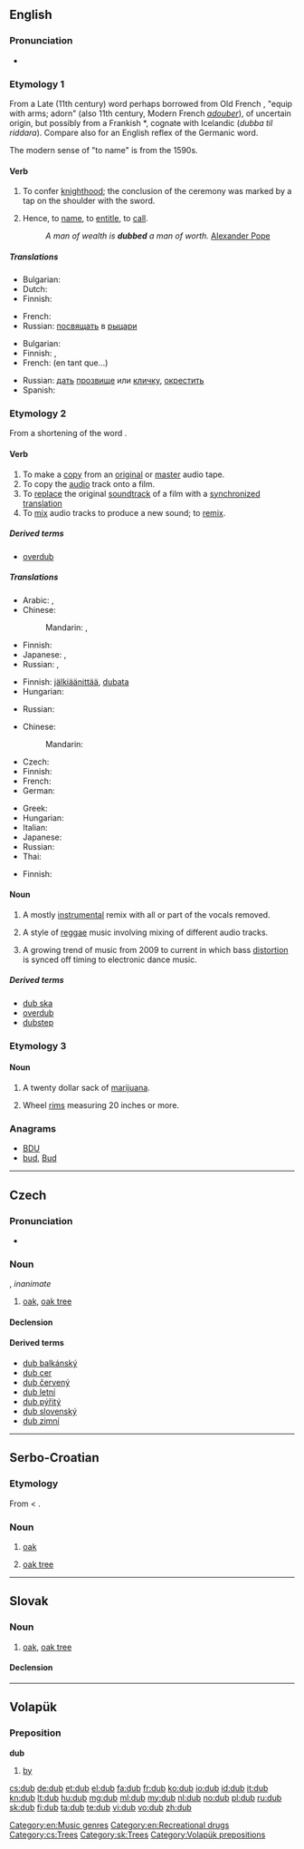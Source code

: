 ==English==
{{wikipedia|dab=dub}}

===Pronunciation===
* {{rhymes|ʌb}}

===Etymology 1===
From a Late {{etyl|ang}} (11th century) word {{term|dubban||to knight by striking with a sword|lang=ang}} <!--(dubbade his sunu . . . to rīdere)''--> perhaps borrowed from Old French {{term|aduber||lang=fro}}, {{term|adober||lang=fro}} "equip with arms; adorn" (also 11th century, Modern French ''[[adouber]]''), of uncertain origin, but possibly from a  Frankish *{{term||dubban}}, cognate with Icelandic {{term|dubba|lang=is}}  (''dubba til riddara''). Compare also {{term|drub|lang=en}} for an English reflex of the Germanic word.

The modern sense of "to name" is from the 1590s.

====Verb====
{{en-verb|dub|b|ing}}

# {{transitive}} To confer [[knighthood]]; the conclusion of the ceremony was marked by a tap on the shoulder with the sword.
# {{transitive}} Hence, to [[name]], to [[entitle]], to [[call]].
#: ''A man of wealth is '''dubbed''' a man of worth.'' [[w:Alexander Pope|Alexander Pope]]

=====Translations=====
{{trans-top|to confer knighthood}}
* Bulgarian: {{t|bg|посвещавам}}
* Dutch: {{t|nl|tot ridder slaan}}
* Finnish: {{t-|fi|lyödä ritariksi}}
{{trans-mid}}
* French: {{t|fr|adouber}}
* Russian: [[посвящать]] в [[рыцарь|рыцари]]
{{trans-bottom}}

{{trans-top|to name, to entitle, to call}}
* Bulgarian: {{t+|bg|наричам}}
* Finnish: {{t+|fi|nimittää}}, {{t+|fi|kutsua}}
* French: {{t|fr|reconnaître}} (en tant que...)
{{trans-mid}}
* Russian: [[дать]] [[прозвище]] или [[кличка|кличку]], [[окрестить]]
* Spanish: {{t|es|apodar}}
{{trans-bottom}}

===Etymology 2===
From a shortening of the word {{term|double}}.

====Verb====
{{en-verb|dub|b|ing}}

# To make a [[copy]] from an [[original]] or [[master]] audio tape.
# To copy the [[audio]] track onto a film.
# To [[replace]] the original [[soundtrack]] of a film with a [[synchronized]] [[translation]]
# To [[mix]] audio tracks to produce a new sound; to [[remix]].

=====Derived terms=====
* [[overdub]]

=====Translations=====
{{trans-top|to make a copy from an original or master audio tape}}
* Arabic: {{t|ar|انتسخ|tr=intásakha}}, {{t-|ar|نسخ|tr=násakha}}
* Chinese:
*: Mandarin: {{t|cmn|複製|sc=Hani}}, {{t|cmn|复制|tr=fùzhì|sc=Hani}}
{{trans-mid}}
* Finnish: {{t|fi|kopioida}}
* Japanese: {{t-|ja|写す|tr=うつす, utsusu}}, {{t-|ja|コピー|alt=コピーする|tr=kopī-suru}}
* Russian: {{t|ru|дублировать|tr=dublírovat’}} {{impf}}, {{t|ru|копировать|tr=kopírovat’}} {{impf}}
{{trans-bottom}}

{{trans-top|to copy the audio track onto a film}}
* Finnish: [[jälkiäänittää]], [[dubata]]
* Hungarian: {{t+|hu|szinkronizál}}
{{trans-mid}}
* Russian: {{t|ru|дублировать|tr=dublírovat’}} {{impf}}
{{trans-bottom}}

{{trans-top|to replace soundtrack with translation}}
* Chinese:
*: Mandarin: {{t|cmn|配音|tr=pèiyīn|sc=Hani}}
* Czech: {{t-|cs|dabovat}}
* Finnish: {{t|fi|dubata}}
* French: {{t+|fr|doubler}}
* German: {{t|de|synchronisieren}}
{{trans-mid}}
* Greek: {{t|el|μεταγλωττίζω}}
* Hungarian: {{t+|hu|szinkronizál}}
* Italian: {{t-|it|doppiare}}
* Japanese: {{t|ja|吹き替える|tr=ふきかえる, fukikaeru}}
* Russian: {{t|ru|дублировать|tr=dublírovat’}} {{impf}}
* Thai: {{t|th|พากย์|tr=pâak}}
{{trans-bottom}}

{{trans-top|to mix audio tracks to produce a new sound; to remix}}
* Finnish: {{t|fi|sämplätä}}
{{trans-mid}}
{{trans-bottom}}

====Noun====
{{en-noun|-}}

# {{music}} A mostly [[instrumental]] remix with all or part of the vocals removed.
# {{music}} A style of [[reggae]] music involving mixing of different audio tracks.
# {{music}} A growing trend of music from 2009 to current in which bass [[distortion]] is synced off timing to electronic dance music.

=====Derived terms=====
* [[dub ska]]
* [[overdub]]
* [[dubstep]]

===Etymology 3===
{{rfe}}

====Noun====
{{en-noun}}

# {{slang}} A twenty dollar sack of [[marijuana]].
# {{slang}} Wheel [[rim]]s measuring 20 inches or more.

===Anagrams===
* [[BDU#English|BDU]]
* [[bud#English|bud]], [[Bud#English|Bud]]

[[Category:en:Music genres]]
[[Category:en:Recreational drugs]]

----

==Czech==

===Pronunciation===
* {{IPA|/dup/|lang=cs}}

===Noun===
{{cs-noun|g=m}}, ''inanimate''

# [[oak]], [[oak tree]]

====Declension====
{{cs-decl-noun|dub|dubu|dubu|dub|dube|dubu|dubem|duby|dubů|dubům|duby|duby|dubech|duby}}

====Derived terms====
* [[dub balkánský]]
* [[dub cer]]
* [[dub červený]]
* [[dub letní]]
* [[dub pýřitý]]
* [[dub slovenský]]
* [[dub zimní]]

[[Category:cs:Trees]]

----

==Serbo-Croatian==

===Etymology===
From {{proto|Slavic|dǫbъ|lang=sh}} < {{proto|Indo-European|dʰanw-|lang=sh}}.

===Noun===
{{sh-noun|g=m|head=dub|r|дуб}}

# [[oak]] {{gloss|wood}}
# {{archaic|lang=sh}} [[oak tree]]

----

==Slovak==

===Noun===
{{sk-noun|g=m}}

# [[oak]], [[oak tree]]

====Declension====
{{sk-decl-noun|dub|duba, dubu|dubu|dub|dube|dubom|duby|dubov|dubom|duby|duboch|dubmi, dubami}}

[[Category:sk:Trees]]

----

==Volapük==

===Preposition===
'''dub'''

# [[by]]

[[Category:Volapük prepositions]]

[[cs:dub]]
[[de:dub]]
[[et:dub]]
[[el:dub]]
[[fa:dub]]
[[fr:dub]]
[[ko:dub]]
[[io:dub]]
[[id:dub]]
[[it:dub]]
[[kn:dub]]
[[lt:dub]]
[[hu:dub]]
[[mg:dub]]
[[ml:dub]]
[[my:dub]]
[[nl:dub]]
[[no:dub]]
[[pl:dub]]
[[ru:dub]]
[[sk:dub]]
[[fi:dub]]
[[ta:dub]]
[[te:dub]]
[[vi:dub]]
[[vo:dub]]
[[zh:dub]]